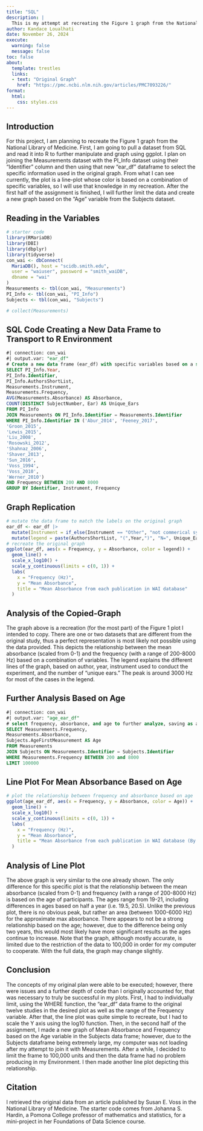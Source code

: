 ```yaml
---
title: "SQL"
description: |
  This is my attempt at recreating the Figure 1 graph from the National Library of Medicine. After doing my best at recreating the graph mentioned above, I then further this research by specifying this data based on age to see the relationship.
author: Kandace Loualhati
date: November 26, 2024
execute: 
  warning: false
  message: false
toc: false
about:
  template: trestles
  links: 
  - text: "Original Graph"
    href: "https://pmc.ncbi.nlm.nih.gov/articles/PMC7093226/"
format: 
  html:
    css: styles.css
---
```


## Introduction 

For this project, I am planning to recreate the Figure 1 graph from the National Library of Medicine. First, I am going to pull a dataset from SQL and read it into R to further manipulate and graph using ggplot. I plan on joining the Measurements dataset with the PI_Info dataset using their "Identifier" column and then using that new "ear_df" dataframe to select the specific information used in the original graph. From what I can see currently, the plot is a line-plot whose color is based on a combination of specific variables, so I will use that knowledge in my recreation. After the first half of the assignment is finished, I will further limit the data and create a new graph based on the "Age" variable from the Subjects dataset.

## Reading in the Variables

```r
# starter code
library(RMariaDB)
library(DBI)
library(dbplyr)
library(tidyverse)
con_wai <- dbConnect(
  MariaDB(), host = "scidb.smith.edu",
  user = "waiuser", password = "smith_waiDB", 
  dbname = "wai"
)
Measurements <- tbl(con_wai, "Measurements")
PI_Info <- tbl(con_wai, "PI_Info")
Subjects <- tbl(con_wai, "Subjects")

# collect(Measurements)
```

## SQL Code Creating a New Data Frame to Transport to R Environment

```sql
#| connection: con_wai
#| output.var: "ear_df"
# Create a new data frame (ear_df) with specific variables based on a select few identifiers between a frequency of 200 and 8000
SELECT PI_Info.Year, 
PI_Info.Identifier,  
PI_Info.AuthorsShortList, 
Measurements.Instrument, 
Measurements.Frequency, 
AVG(Measurements.Absorbance) AS Absorbance, 
COUNT(DISTINCT SubjectNumber, Ear) AS Unique_Ears
FROM PI_Info
JOIN Measurements ON PI_Info.Identifier = Measurements.Identifier
WHERE PI_Info.Identifier IN ('Abur_2014', 'Feeney_2017', 
'Groon_2015', 
'Lewis_2015', 
'Liu_2008', 
'Rosowski_2012', 
'Shahnaz_2006', 
'Shaver_2013', 
'Sun_2016', 
'Voss_1994', 
'Voss_2010', 
'Werner_2010')
AND Frequency BETWEEN 200 AND 8000
GROUP BY Identifier, Instrument, Frequency
```

## Graph Replication

```r
# mutate the data frame to match the labels on the original graph
ear_df <- ear_df |>
  mutate(Instrument = if_else(Instrument == "Other", "not commerical system", Instrument)) |>
  mutate(legend = paste(AuthorsShortList, "(",Year,")", "N=", Unique_Ears,";", Instrument))
# recreate the original graph
ggplot(ear_df, aes(x = Frequency, y = Absorbance, color = legend)) +
  geom_line() +
  scale_x_log10() +
  scale_y_continuous(limits = c(0, 1)) +
  labs(
    x = "Frequency (Hz)",
    y = "Mean Absorbance",
    title = "Mean Absorbance from each publication in WAI database"
  )
```

## Analysis of the Copied-Graph

The graph above is a recreation (for the most part) of the Figure 1 plot I intended to copy. There are one or two datasets that are different from the original study, thus a perfect representation is most likely not possible using the data provided. This depicts the relationship between the mean absorbance (scaled from 0-1) and the frequency (with a range of 200-8000 Hz) based on a combination of variables. The legend explains the different lines of the graph, based on author, year, instrument used to conduct the experiment, and the number of "unique ears." The peak is around 3000 Hz for most of the cases in the legend.

## Further Analysis Based on Age

```sql
#| connection: con_wai
#| output.var: "age_ear_df"
# select frequency, absorbance, and age to further analyze, saving as age_ear_df
SELECT Measurements.Frequency, 
Measurements.Absorbance, 
Subjects.AgeFirstMeasurement AS Age
FROM Measurements
JOIN Subjects ON Measurements.Identifier = Subjects.Identifier
WHERE Measurements.Frequency BETWEEN 200 and 8000
LIMIT 100000
```

## Line Plot For Mean Absorbance Based on Age

```r
# plot the relationship between frequency and absorbance based on age 
ggplot(age_ear_df, aes(x = Frequency, y = Absorbance, color = Age)) +
  geom_line() +
  scale_x_log10() +
  scale_y_continuous(limits = c(0, 1)) +
  labs(
    x = "Frequency (Hz)",
    y = "Mean Absorbance",
    title = "Mean Absorbance from each publication in WAI database (By Age)"
  )
```

## Analysis of Line Plot

The above graph is very similar to the one already shown. The only difference for this specific plot is that the relationship between the mean absorbance (scaled from 0-1) and frequency (with a range of 200-8000 Hz) is based on the age of participants. The ages range from 19-21, including differences in ages based on half a year (i.e. 19.5, 20.5). Unlike the previous plot, there is no obvious peak, but rather an area (between 1000-6000 Hz) for the approximate max absorbance. There appears to not be a strong relationship based on the age; however, due to the difference being only two years, this would most likely have more significant results as the ages continue to increase. Note that the graph, although mostly accurate, is limited due to the restriction of the data to 100,000 in order for my computer to cooperate. With the full data, the graph may change slightly.

## Conclusion

The concepts of my original plan were able to be executed; however, there were issues and a further depth of code than I originally accounted for, that was necessary to truly be successful in my plots. First, I had to individually limit, using the WHERE function, the "ear_df" data frame to the original twelve studies in the desired plot as well as the range of the Frequency variable. After that, the line plot was quite simple to recreate, but I had to scale the Y axis using the log10 function. Then, in the second half of the assignment, I made a new graph of Mean Absorbance and Frequency based on the Age variable in the Subjects data frame; however, due to the Subjects dataframe being extremely large, my computer was not loading after my attempt to join it with Measurements. After a while, I decided to limit the frame to 100,000 units and then the data frame had no problem producing in my Environment. I then made another line plot depicting this relationship.

## Citation

I retrieved the original data from an article published by Susan E. Voss in the National Library of Medicine. The starter code comes from Johanna S. Hardin, a Pomona College professor of mathematics and statistics, for a mini-project in her Foundations of Data Science course.
